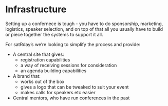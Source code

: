 # Infrastructure
Setting up a confernece is tough - you have to do sponsorship, marketing, logistics, speaker selection, and on top of that all you usually have to build or piece together the systems to support it all.

For satRday's we're looking to simplify the process and provide:

 - A central site that gives:
    + registration capabilities
    + a way of receiving sessions for consideration
    + an agenda building capabilities
 - A brand that:
    + works out of the box
    + gives a logo that can be tweaked to suit your event
    + makes calls for speakers etc easier
 - Central mentors, who have run conferences in the past
 